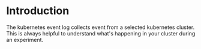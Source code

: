 # Introduction

The kubernetes event log collects event from a selected kubernetes cluster. This is always helpful to understand what's happening in your cluster during an experiment.

